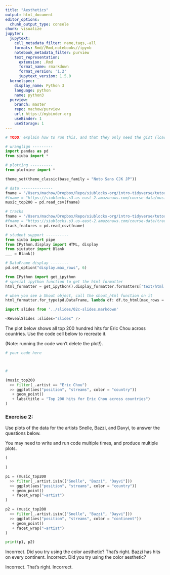 ```yaml
---
title: "Aesthetics"
output: html_document
editor_options: 
  chunk_output_type: console
chunk: visualize
jupyter:
  jupytext:
    cell_metadata_filter: name,tags,-all
    formats: Rmd//Rmd,notebooks//ipynb
    notebook_metadata_filter: purview
    text_representation:
      extension: .Rmd
      format_name: rmarkdown
      format_version: '1.2'
      jupytext_version: 1.5.0
  kernelspec:
    display_name: Python 3
    language: python
    name: python3
  purview:
    branch: master
    repo: machow/purview
    url: https://mybinder.org
    useBinder: 1
    useStorage: 1
---
```


```python
# TODO: explain how to run this, and that they only need the gist (loads tools)

# wranglign ---------
import pandas as pd
from siuba import *

# plotting ----------
from plotnine import *

theme_set(theme_classic(base_family = "Noto Sans CJK JP"))

# data --------------
fname = "/Users/machow/Dropbox/Repo/siublocks-org/intro-tidyverse/tutorial/data/music200.csv"
#fname = "https://siublocks.s3.us-east-2.amazonaws.com/course-data/music200.csv"
music_top200 = pd.read_csv(fname)

# tracks
fname = "/Users/machow/Dropbox/Repo/siublocks-org/intro-tidyverse/tutorial/data/track_features.csv"
#fname = "https://siublocks.s3.us-east-2.amazonaws.com/course-data/track_features.csv"
track_features = pd.read_csv(fname)

# student support ----------
from siuba import pipe
from IPython.display import HTML, display
from siututor import Blank
___ = Blank()

# DataFrame display --------
pd.set_option("display.max_rows", 6)

from IPython import get_ipython
# special ipython function to get the html formatter
html_formatter = get_ipython().display_formatter.formatters['text/html']

# when you see a Shout object, call the shout_html function on it
html_formatter.for_type(pd.DataFrame, lambda df: df.to_html(max_rows = pd.get_option("display.max_rows")))

```

```python
import slides from '../slides/02c-slides.markdown'

<RevealSlides :slides="slides" />

```

The plot below shows all top 200 hundred hits for Eric Chou across countries. 
Use the code cell below to recreate it.

(Note: running the code won't delete the plot!).


```python
# your code here



#
```

```python
(music_top200
  >> filter(_.artist == "Eric Chou")
  >> ggplot(aes("position", "streams", color = "country"))
   + geom_point()
   + labs(title = "Top 200 hits for Eric Chou across countries")
)
```

### Exercise 2:

Use plots of the data for the artists Snelle, Bazzi, and Davyi, to answer the questions below.

You may need to write and run code multiple times, and produce multiple plots.

```python
(
    
)
```

```python
p1 = (music_top200
  >> filter(_.artist.isin(["Snelle", "Bazzi", "Dayvi"]))
  >> ggplot(aes("position", "streams", color = "country"))
   + geom_point()
   + facet_wrap("~artist")
)

p2 = (music_top200
  >> filter(_.artist.isin(["Snelle", "Bazzi", "Dayvi"]))
  >> ggplot(aes("position", "streams", color = "continent"))
   + geom_point()
   + facet_wrap("~artist")
)

print(p1, p2)
```

<!-- #region -->

<prompt-expandable header="Which of these artists have hit tracks in the most countries?">

<q-multiple-choice>
  <q-opt text="Snelle"><span>Incorrect. Did you try using the color aesthetic?</span></q-opt>
  <q-opt text="Bazzi"><span>That's right. Bazzi has hits on every continent.</span></q-opt>
  <q-opt text="Dayvi"><span>Incorrect. Did you try using the color aesthetic?</span></q-opt>
</q-multiple-choice>

</prompt-expandable>


<prompt-expandable header="How many *countries* does Dayvi have hit tracks in?">

<q-multiple-choice>
  <q-opt text="1"><span>Incorrect.</span></q-opt>
  <q-opt text="2"><span>That's right.</span></q-opt>
  <q-opt text="3"><span>Incorrect.</span></q-opt>
</q-multiple-choice>

</prompt-expandable>

<!-- #endregion -->
